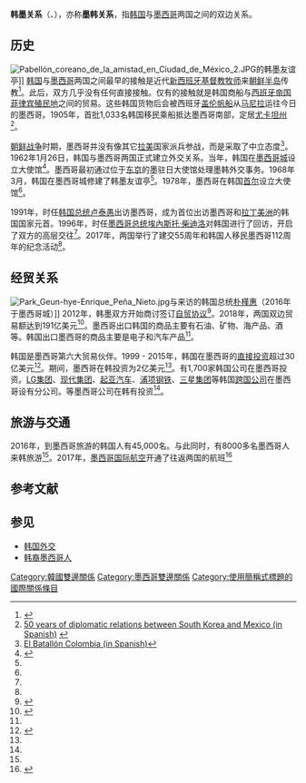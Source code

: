 {{Infobox bilateral relations|韓國－墨西哥|Mexico|South Korea|map=Mexico_South_Korea_Locator.png|mission1=墨西哥驻韩国大使馆|mission2=韩国驻墨西哥大使馆}}
'''韩墨关系'''（{{kor|k=한국-멕시코 관계|hanja=韓國－멕시코 關係|名=南}}、{{lang-es|Relaciones Corea del Sur-México}}），亦称'''墨韩关系'''，指[[韩国|韩国]]与[[墨西哥|墨西哥]]两国之间的双边关系。

==历史==
[[File:Pabellón_coreano_de_la_amistad_en_Ciudad_de_México_2.JPG|thumb]]的韩墨友谊亭]]
[[韩国|韩国]]与[[墨西哥|墨西哥]]两国之间最早的接触是近代[[新西班牙總督轄區|新西班牙]][[基督教|基督教]][[牧师|牧师]]来[[朝鲜半岛|朝鲜半岛]]传教<ref name=Relations>{{Cite web |url=http://centrogilbertobosques.senado.gob.mx/docs/NC_55AnivMXCoreaSur_020517.pdf |title=Relaciones México-Corea (in Spanish) |access-date=2021-01-23 |archive-date=2021-02-04 |archive-url=https://web.archive.org/web/20210204082319/https://centrogilbertobosques.senado.gob.mx/docs/NC_55AnivMXCoreaSur_020517.pdf |dead-url=no }}</ref>。此后，双方几乎没有任何直接接触。仅有的接触就是韩国商船与[[西班牙帝国|西班牙帝国]][[菲律宾|菲律宾]][[殖民地|殖民地]]之间的贸易。这些韩国货物后会被西班牙[[盖伦帆船|盖伦帆船]]从[[马尼拉|马尼拉]]运往今日的墨西哥。1905年，首批1,033名韩国移民乘船抵达墨西哥南部，定居[[尤卡坦州|尤卡坦州]]<ref name="APEC">[http://apec.ucol.mx/Sem12/memorias/44/Ponencia_SEM12_Licona-Rangel.pdf 50 years of diplomatic relations between South Korea and Mexico (in Spanish)] {{webarchive|url=https://web.archive.org/web/20140714201211/http://apec.ucol.mx/Sem12/memorias/44/Ponencia_SEM12_Licona-Rangel.pdf |date=2014-07-14 }}</ref>。

[[朝鲜战争|朝鲜战争]]时期，墨西哥并没有像其它[[拉美|拉美]]国家派兵参战，而是采取了中立态度<ref>[https://web.archive.org/web/20131030012748/http://www.caballerosandantes.net/index.php?cid=21&page=17 El Batallón Colombia (in Spanish)]</ref>。1962年1月26日，韩国与墨西哥两国正式建立外交关系。当年，韩国在[[墨西哥城|墨西哥城]]设立大使馆<ref name=History>{{Cite web |url=http://www.sre.gob.mx/images/stories/docnormateca/manexte/embajadas/MOEMCorea.pdf |title=History of diplomatic relations between Mexico and South Korea (in Spanish) |access-date=2021-01-23 |archive-date=2016-03-03 |archive-url=https://web.archive.org/web/20160303222032/http://sre.gob.mx/images/stories/docnormateca/manexte/embajadas/MOEMCorea.pdf |dead-url=no }}</ref>。墨西哥最初通过位于[[东京|东京]]的墨驻日大使馆处理墨韩外交事务。1968年3月，韩国在墨西哥城修建了韩墨友谊亭<ref name=Relations />。1978年，墨西哥在韩国[[首尔|首尔]]设立大使馆<ref name=Relations />。

1991年，时任[[韩国总统|韩国总统]][[卢泰愚|卢泰愚]]出访墨西哥，成为首位出访墨西哥和[[拉丁美洲|拉丁美洲]]的韩国国家元首。1996年，时任[[墨西哥总统|墨西哥总统]][[埃內斯托·柴迪洛|埃內斯托·柴迪洛]]对韩国进行了回访，开启了双方的高层交往<ref name="APEC"/>。2017年，两国举行了建交55周年和韩国人移民墨西哥112周年的纪念活动<ref name=Relations />。

==经贸关系==
[[File:Park_Geun-hye-Enrique_Peña_Nieto.jpg|thumb]]与来访的韩国总统[[朴槿惠|朴槿惠]]（2016年于墨西哥城）]]
2012年，韩墨双方开始商讨签订[[自由贸易协定|自贸协议]]<ref>{{cite web|url=http://eleconomista.com.mx/tlc-corea|title=TLC con Corea - El Economista|access-date=29 April 2016|archive-date=2017-09-01|archive-url=https://web.archive.org/web/20170901130513/http://eleconomista.com.mx/tlc-corea|dead-url=no}}</ref>。2018年，两国双边贸易额达到191亿美元<ref>{{Cite web |url=http://www.economia-snci.gob.mx/sic_php/pages/estadisticas/ |title=Mexican Ministry of the Economy: South Korea (in Spanish) |access-date=2017-09-04 |archive-url=https://web.archive.org/web/20160425092817/http://www.economia.gob.mx/comunidad-negocios/comercio-exterior/informacion-estadistica-y-arancelaria |archive-date=2016-04-25 |deadurl=yes }}</ref>。墨西哥出口韩国的商品主要有石油、矿物、海产品、酒等。韩国出口墨西哥的商品主要是电子和汽车产品<ref name="APEC"/>。

韩国是墨西哥第六大贸易伙伴。1999 - 2015年，韩国在墨西哥的[[直接投资|直接投资]]超过30亿美元<ref>{{Cite web |url=https://embamex.sre.gob.mx/corea/index.php/la-embajada/2016-04-27-03-35-47 |title=Economic Relations of Mexico and South Korea (in Spanish) |access-date=2021-01-23 |archive-date=2021-01-31 |archive-url=https://web.archive.org/web/20210131092240/https://embamex.sre.gob.mx/corea/index.php/la-embajada/2016-04-27-03-35-47 |dead-url=no }}</ref>。期间，墨西哥在韩投资为2亿美元<ref name="APEC"/>。有1,700家韩国公司在墨西哥投资。[[LG集团|LG集团]]、[[现代集团|现代集团]]、[[起亚汽车|起亚汽车]]、[[浦项钢铁|浦项钢铁]]、[[三星集团|三星集团]]等韩国[[跨国公司|跨国公司]]在墨西哥设有分公司。{{le|KidZania|KidZania}}等墨西哥公司在韩有投资<ref name=Relations />。

==旅游与交通==
2016年，到墨西哥旅游的韩国人有45,000名。与此同时，有8000多名墨西哥人来韩旅游<ref name=Relations/>。2017年，[[墨西哥国际航空|墨西哥国际航空]]开通了往返两国的航班<ref>{{Cite web |url=https://www.aeromexico.com/es-mx/noticias-am/proximo-destino-seul-corea-del-sur |title=Aeroméxico: Próximo destino: Seúl, Corea del Sur   (in Spanish) |access-date=2021-01-23 |archive-date=2017-08-04 |archive-url=https://web.archive.org/web/20170804173042/https://www.aeromexico.com/es-mx/noticias-am/proximo-destino-seul-corea-del-sur |dead-url=no }}</ref>

==参考文献==
{{Reflist}}

==参见==
{{portal box|国际关系|韩国|墨西哥|image3=Flag of Mexico.svg}}
*[[韩国外交|韩国外交]]
*[[韩裔墨西哥人|韩裔墨西哥人]]

{{韩国外交}}
{{墨西哥外交}}

[[Category:韓國雙邊關係|Category:韓國雙邊關係]]
[[Category:墨西哥雙邊關係|Category:墨西哥雙邊關係]]
[[Category:使用簡稱式標題的國際關係條目|Category:使用簡稱式標題的國際關係條目]]